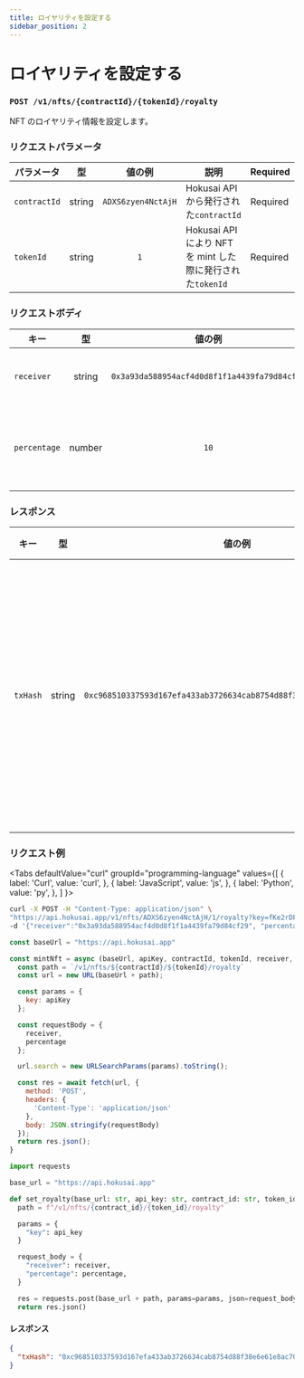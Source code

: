 ```yaml
---
title: ロイヤリティを設定する
sidebar_position: 2
---
```


# ロイヤリティを設定する

### `POST /v1/nfts/{contractId}/{tokenId}/royalty`

NFT のロイヤリティ情報を設定します。

### リクエストパラメータ

|パラメータ|型|値の例|説明|Required|
|--|:--:|:--:|--|--|
|`contractId`|string|`ADXS6zyen4NctAjH`|Hokusai API から発行された`contractId`|Required|
|`tokenId`|string|`1`|Hokusai API により NFT を mint した際に発行された`tokenId`|Required|

### リクエストボディ

|キー|型|値の例|説明|
|--|:--:|:--:|--|
|`receiver`|string|`0x3a93da588954acf4d0d8f1f1a4439fa79d84cf29`|ロイヤリティ受信者のEthereumアドレス|
|`percentage`|number|`10`|ロイヤリティの割合（0~100%)。小数第二位以下は四捨五入されます。|

### レスポンス

|キー|型|値の例|説明|
|--|:--:|:--:|--|
|`txHash`|string|`0xc968510337593d167efa433ab3726634cab8754d88f38e6e61e8ac7071601c42`|NFT を発行するトランザクションのハッシュ値|

### リクエスト例

<Tabs
  defaultValue="curl"
  groupId="programming-language"
  values={[
    { label: 'Curl', value: 'curl', },
    { label: 'JavaScript', value: 'js', },
    { label: 'Python', value: 'py', },
  ]
}>
<TabItem value="curl">

```bash
curl -X POST -H "Content-Type: application/json" \ 
"https://api.hokusai.app/v1/nfts/ADXS6zyen4NctAjH/1/royalty?key=fKe2rDFUZjSSdXfW" \
-d '{"receiver":"0x3a93da588954acf4d0d8f1f1a4439fa79d84cf29", "percentage": 10}'
```

</TabItem>
<TabItem value="js">

```js
const baseUrl = "https://api.hokusai.app"

const mintNft = async (baseUrl, apiKey, contractId, tokenId, receiver, percentage) => {
  const path = `/v1/nfts/${contractId}/${tokenId}/royalty`
  const url = new URL(baseUrl + path);

  const params = {
    key: apiKey
  };

  const requestBody = {
    receiver,
    percentage
  };

  url.search = new URLSearchParams(params).toString();

  const res = await fetch(url, {
    method: 'POST',
    headers: {
      'Content-Type': 'application/json'
    },
    body: JSON.stringify(requestBody)
  });
  return res.json();
}
```

</TabItem>
<TabItem value="py">

```py
import requests

base_url = "https://api.hokusai.app"

def set_royalty(base_url: str, api_key: str, contract_id: str, token_id: str, receiver: str, percentage: float):
  path = f"/v1/nfts/{contract_id}/{token_id}/royalty"

  params = {
    "key": api_key
  }

  request_body = {
    "receiver": receiver,
    "percentage": percentage,
  }

  res = requests.post(base_url + path, params=params, json=request_body)
  return res.json()
```

</TabItem>
</Tabs>

#### レスポンス

```json
{
  "txHash": "0xc968510337593d167efa433ab3726634cab8754d88f38e6e61e8ac7071601c42"
}
```